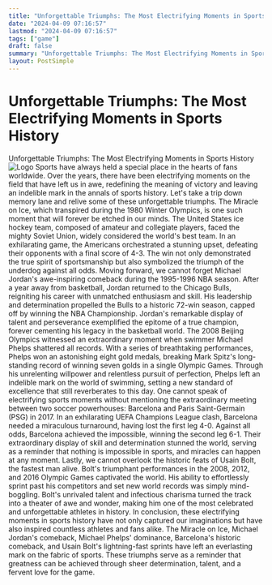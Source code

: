 ```yaml
---
title: "Unforgettable Triumphs: The Most Electrifying Moments in Sports History"
date: "2024-04-09 07:16:57"
lastmod: "2024-04-09 07:16:57"
tags: ["game"]
draft: false
summary: "Unforgettable Triumphs: The Most Electrifying Moments in Sports History"
layout: PostSimple
---
```

# Unforgettable Triumphs: The Most Electrifying Moments in Sports History
Unforgettable Triumphs: The Most Electrifying Moments in Sports History
<img alt="Logo" class="lazyImg" data-src="https://cdn.seniorsselection.com/src_image/2124ae09800dbc617ed4a3a3cc76e75c.webp" src="/statics/image/loading.webp"/>
Sports have always held a special place in the hearts of fans worldwide. Over the years, there have been electrifying moments on the field that have left us in awe, redefining the meaning of victory and leaving an indelible mark in the annals of sports history. Let's take a trip down memory lane and relive some of these unforgettable triumphs.
The Miracle on Ice, which transpired during the 1980 Winter Olympics, is one such moment that will forever be etched in our minds. The United States ice hockey team, composed of amateur and collegiate players, faced the mighty Soviet Union, widely considered the world's best team. In an exhilarating game, the Americans orchestrated a stunning upset, defeating their opponents with a final score of 4-3. The win not only demonstrated the true spirit of sportsmanship but also symbolized the triumph of the underdog against all odds.
Moving forward, we cannot forget Michael Jordan's awe-inspiring comeback during the 1995-1996 NBA season. After a year away from basketball, Jordan returned to the Chicago Bulls, reigniting his career with unmatched enthusiasm and skill. His leadership and determination propelled the Bulls to a historic 72-win season, capped off by winning the NBA Championship. Jordan's remarkable display of talent and perseverance exemplified the epitome of a true champion, forever cementing his legacy in the basketball world.
The 2008 Beijing Olympics witnessed an extraordinary moment when swimmer Michael Phelps shattered all records. With a series of breathtaking performances, Phelps won an astonishing eight gold medals, breaking Mark Spitz's long-standing record of winning seven golds in a single Olympic Games. Through his unrelenting willpower and relentless pursuit of perfection, Phelps left an indelible mark on the world of swimming, setting a new standard of excellence that still reverberates to this day.
One cannot speak of electrifying sports moments without mentioning the extraordinary meeting between two soccer powerhouses: Barcelona and Paris Saint-Germain (PSG) in 2017. In an exhilarating UEFA Champions League clash, Barcelona needed a miraculous turnaround, having lost the first leg 4-0. Against all odds, Barcelona achieved the impossible, winning the second leg 6-1. Their extraordinary display of skill and determination stunned the world, serving as a reminder that nothing is impossible in sports, and miracles can happen at any moment.
Lastly, we cannot overlook the historic feats of Usain Bolt, the fastest man alive. Bolt's triumphant performances in the 2008, 2012, and 2016 Olympic Games captivated the world. His ability to effortlessly sprint past his competitors and set new world records was simply mind-boggling. Bolt's unrivaled talent and infectious charisma turned the track into a theater of awe and wonder, making him one of the most celebrated and unforgettable athletes in history.
In conclusion, these electrifying moments in sports history have not only captured our imaginations but have also inspired countless athletes and fans alike. The Miracle on Ice, Michael Jordan's comeback, Michael Phelps' dominance, Barcelona's historic comeback, and Usain Bolt's lightning-fast sprints have left an everlasting mark on the fabric of sports. These triumphs serve as a reminder that greatness can be achieved through sheer determination, talent, and a fervent love for the game.
        